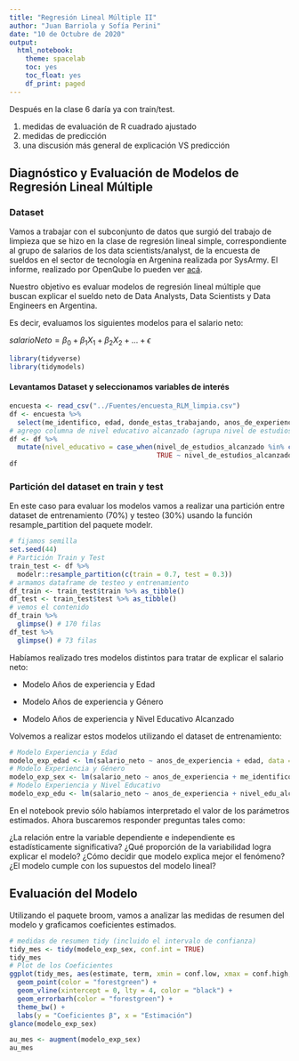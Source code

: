 ```yaml
---
title: "Regresión Lineal Múltiple II"
author: "Juan Barriola y Sofía Perini"
date: "10 de Octubre de 2020"
output:
  html_notebook:
    theme: spacelab
    toc: yes
    toc_float: yes
    df_print: paged
---
```


<style type="text/css">
div.main-container {
  max-width: 1600px;
  margin-left: auto;
  margin-right: auto;
}
</style>


Después en la clase 6 daría ya con train/test.

1) medidas de evaluación  de R cuadrado ajustado
2) medidas de predicción
3) una discusión más general de explicación VS predicción

## Diagnóstico y Evaluación de Modelos de Regresión Lineal Múltiple

### Dataset 

Vamos a trabajar con el subconjunto de datos que surgió del trabajo de limpieza que se hizo en la clase de regresión lineal simple, correspondiente al grupo de salarios de los data scientists/analyst, de la encuesta de sueldos en el sector de tecnología en Argenina realizada por SysArmy. El informe, realizado por OpenQube lo pueden ver [acá](https://sueldos.openqube.io/encuesta-sueldos-2020.01/).

Nuestro objetivo es evaluar modelos de regresión lineal múltiple que buscan explicar el sueldo neto de Data Analysts, Data Scientists y Data Engineers en Argentina.

Es decir, evaluamos los siguientes modelos para el salario neto:

$salarioNeto = \beta_0 +\beta_1X_1+\beta_2X_2+...+\epsilon$

```r
library(tidyverse)
library(tidymodels)
```

#### Levantamos Dataset y seleccionamos variables de interés

```r
encuesta <- read_csv("../Fuentes/encuesta_RLM_limpia.csv")
df <- encuesta %>%
  select(me_identifico, edad, donde_estas_trabajando, anos_de_experiencia, anos_en_la_empresa_actual, anos_en_el_puesto_actual, gente_a_cargo, trabajo_de, nivel_de_estudios_alcanzado, estado, salario_bruto, salario_neto) 
# agrego columna de nivel educativo alcanzado (agrupa nivel de estudios y estado)
df <- df %>% 
  mutate(nivel_educativo = case_when(nivel_de_estudios_alcanzado %in% c("Posgrado", "Posdoctorado", "Doctorado") ~ "Posgrado", 
                                     TRUE ~ nivel_de_estudios_alcanzado), nivel_edu_alcanzado = paste(nivel_educativo, sep = " ", estado))
df
```
### Partición del dataset en train y test

En este caso para evaluar los modelos vamos a realizar una partición entre dataset de entrenamiento (70%) y testeo (30%) usando la función resample_partition del paquete modelr.

```r
# fijamos semilla
set.seed(44)
# Partición Train y Test
train_test <- df %>% 
  modelr::resample_partition(c(train = 0.7, test = 0.3))
# armamos dataframe de testeo y entrenamiento
df_train <- train_test$train %>% as_tibble()
df_test <- train_test$test %>% as_tibble()
# vemos el contenido
df_train %>%
  glimpse() # 170 filas
df_test %>%
  glimpse() # 73 filas
```
Habíamos realizado tres modelos distintos para tratar de explicar el salario neto: 

* Modelo Años de experiencia y Edad

* Modelo Años de experiencia y Género

* Modelo Años de experiencia y Nivel Educativo Alcanzado

Volvemos a realizar estos modelos utilizando el dataset de entrenamiento:

```r
# Modelo Experiencia y Edad
modelo_exp_edad <- lm(salario_neto ~ anos_de_experiencia + edad, data = df_train)
# Modelo Experiencia y Género
modelo_exp_sex <- lm(salario_neto ~ anos_de_experiencia + me_identifico, data = df_train)
# Modelo Experiencia y Nivel Educativo
modelo_exp_edu <- lm(salario_neto ~ anos_de_experiencia + nivel_edu_alcanzado, data = df_train)
```

En el notebook previo sólo habíamos interpretado el valor de los parámetros estimados. Ahora buscaremos responder preguntas tales como:

¿La relación entre la variable dependiente e independiente es estadísticamente significativa?
¿Qué proporción de la variabilidad logra explicar el modelo? ¿Cómo decidir que modelo explica mejor el fenómeno?
¿El modelo cumple con los supuestos del modelo lineal?

## Evaluación del Modelo 

Utilizando el paquete broom, vamos a analizar las medidas de resumen del modelo y graficamos coeficientes estimados. 

```r
# medidas de resumen tidy (incluido el intervalo de confianza)
tidy_mes <- tidy(modelo_exp_sex, conf.int = TRUE)
tidy_mes
# Plot de los Coeficientes
ggplot(tidy_mes, aes(estimate, term, xmin = conf.low, xmax = conf.high, height = 0)) +
  geom_point(color = "forestgreen") +
  geom_vline(xintercept = 0, lty = 4, color = "black") +
  geom_errorbarh(color = "forestgreen") +
  theme_bw() +
  labs(y = "Coeficientes β", x = "Estimación")
glance(modelo_exp_sex)
```

```r
au_mes <- augment(modelo_exp_sex)
au_mes
```